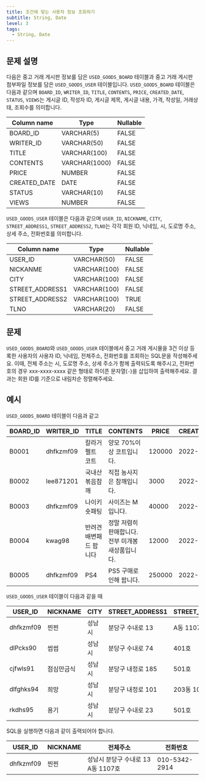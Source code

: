 ```yaml
---
title: 조건에 맞는 사용자 정보 조회하기
subtitle: String, Date
level: 3
tags:
  - String, Date
---
```


## 문제 설명

다음은 중고 거래 게시판 정보를 담은 `USED_GOODS_BOARD` 테이블과 중고 거래 게시판 첨부파일 정보를 담은 `USED_GOODS_USER` 테이블입니다. `USED_GOODS_BOARD` 테이블은 다음과 같으며 `BOARD_ID`, `WRITER_ID`, `TITLE`, `CONTENTS`, `PRICE`, `CREATED_DATE`, `STATUS`, `VIEWS`는 게시글 ID, 작성자 ID, 게시글 제목, 게시글 내용, 가격, 작성일, 거래상태, 조회수를 의미합니다.

| Column name  | Type          | Nullable |
| ------------ | ------------- | -------- |
| BOARD_ID     | VARCHAR(5)    | FALSE    |
| WRITER_ID    | VARCHAR(50)   | FALSE    |
| TITLE        | VARCHAR(100)  | FALSE    |
| CONTENTS     | VARCHAR(1000) | FALSE    |
| PRICE        | NUMBER        | FALSE    |
| CREATED_DATE | DATE          | FALSE    |
| STATUS       | VARCHAR(10)   | FALSE    |
| VIEWS        | NUMBER        | FALSE    |

`USED_GOODS_USER` 테이블은 다음과 같으며 `USER_ID`, `NICKNAME`, `CITY`, `STREET_ADDRESS1`, `STREET_ADDRESS2`, `TLNO`는 각각 회원 ID, 닉네임, 시, 도로명 주소, 상세 주소, 전화번호를 의미합니다.

| Column name     | Type         | Nullable |
| --------------- | ------------ | -------- |
| USER_ID         | VARCHAR(50)  | FALSE    |
| NICKANME        | VARCHAR(100) | FALSE    |
| CITY            | VARCHAR(100) | FALSE    |
| STREET_ADDRESS1 | VARCHAR(100) | FALSE    |
| STREET_ADDRESS2 | VARCHAR(100) | TRUE     |
| TLNO            | VARCHAR(20)  | FALSE    |

## 문제

`USED_GOODS_BOARD`와 `USED_GOODS_USER` 테이블에서 중고 거래 게시물을 3건 이상 등록한 사용자의 사용자 ID, 닉네임, 전체주소, 전화번호를 조회하는 SQL문을 작성해주세요. 이때, 전체 주소는 시, 도로명 주소, 상세 주소가 함께 출력되도록 해주시고, 전화번호의 경우 xxx-xxxx-xxxx 같은 형태로 하이픈 문자열(`-`)을 삽입하여 출력해주세요. 결과는 회원 ID를 기준으로 내림차순 정렬해주세요.

## 예시

`USED_GOODS_BOARD` 테이블이 다음과 같고

| BOARD_ID | WRITER_ID | TITLE                  | CONTENTS                                          | PRICE  | CREATED_DATE | STATUS | VIEWS |
| -------- | --------- | ---------------------- | ------------------------------------------------- | ------ | ------------ | ------ | ----- |
| B0001    | dhfkzmf09 | 칼라거펠트 코트        | 양모 70%이상 코트입니다.                          | 120000 | 2022-10-14   | DONE   | 104   |
| B0002    | lee871201 | 국내산 볶음참깨        | 직접 농사지은 참깨입니다.                         | 3000   | 2022-10-02   | DONE   | 121   |
| B0003    | dhfkzmf09 | 나이키 숏패팅          | 사이즈는 M입니다.                                 | 40000  | 2022-10-17   | DONE   | 98    |
| B0004    | kwag98    | 반려견 배변패드 팝니다 | 정말 저렴히 판매합니다. 전부 미개봉 새상품입니다. | 12000  | 2022-10-01   | DONE   | 250   |
| B0005    | dhfkzmf09 | PS4                    | PS5 구매로인해 팝니다.                            | 250000 | 2022-11-03   | DONE   | 111   |

`USED_GOODS_USER` 테이블이 다음과 같을 때

| USER_ID   | NICKNAME   | CITY   | STREET_ADDRESS1   | STREET_ADDRESS2 | TLNO        |
| --------- | ---------- | ------ | ----------------- | --------------- | ----------- |
| dhfkzmf09 | 찐찐       | 성남시 | 분당구 수내로 13  | A동 1107호      | 01053422914 |
| dlPcks90  | 썹썹       | 성남시 | 분당구 수내로 74  | 401호           | 01034573944 |
| cjfwls91  | 점심만금식 | 성남시 | 분당구 내정로 185 | 501호           | 01036344964 |
| dlfghks94 | 희망       | 성남시 | 분당구 내정로 101 | 203동 102호     | 01032634154 |
| rkdhs95   | 용기       | 성남시 | 분당구 수내로 23  | 501호           | 01074564564 |

SQL을 실행하면 다음과 같이 출력되어야 합니다.

| USER_ID   | NICKNAME | 전체주소                           | 전화번호      |
| --------- | -------- | ---------------------------------- | ------------- |
| dhfkzmf09 | 찐찐     | 성남시 분당구 수내로 13 A동 1107호 | 010-5342-2914 |
